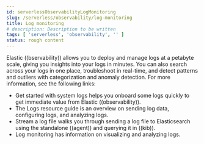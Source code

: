 ```yaml
---
id: serverlessObservabilityLogMonitoring
slug: /serverless/observability/log-monitoring
title: Log monitoring
# description: Description to be written
tags: [ 'serverless', 'observability', '' ]
status: rough content
---
```



<RoughContent />

<div id="logs-observability-overview"></div>

Elastic ((bservability)) allows you to deploy and manage logs at a petabyte scale, giving you insights into your logs in minutes. You can also search across your logs in one place, troubleshoot in real-time, and detect patterns and outliers with categorization and anomaly detection. For more information, see the following links:

- <DocLink id="serverlessObservabilityGetStartedWithLogs">Get started with system logs</DocLink> helps you onboard some logs quickly to get immediate value from Elastic ((observability)).
- The <DocLink id="serverlessObservabilityLogsResourceGuide">Logs resource guide</DocLink> is an overview on sending log data, configuring logs, and analyzing logs.
- <DocLink id="serverlessObservabilityStreamLogFiles">Stream a log file</DocLink> walks you through sending a log file to Elasticsearch using the standalone ((agent)) and querying it in ((kib)).
- <DocLink id="serverlessObservabilityDiscoverAndExploreLogs">Log monitoring</DocLink> has information on visualizing and analyzing logs.
